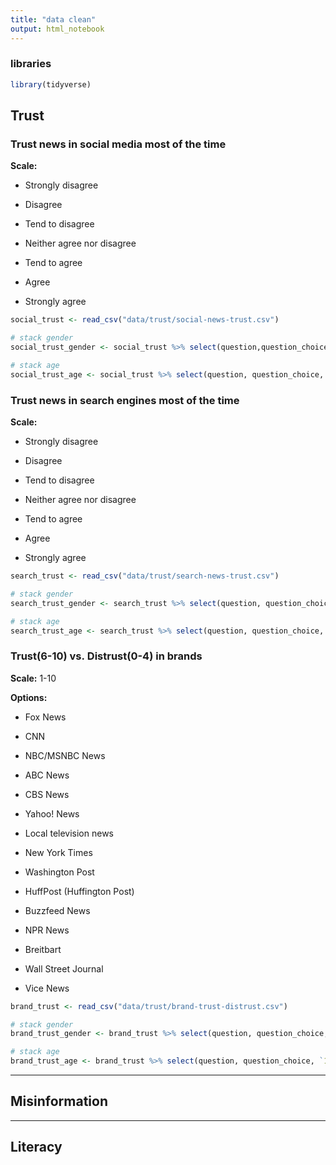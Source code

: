 ```yaml
---
title: "data clean"
output: html_notebook
---
```


### libraries

```r
library(tidyverse)
```

## Trust

### Trust news in social media most of the time

**Scale:**

+ Strongly disagree

+ Disagree

+ Tend to disagree

+ Neither agree nor disagree

+ Tend to agree

+ Agree

+ Strongly agree

```r
social_trust <- read_csv("data/trust/social-news-trust.csv")

# stack gender
social_trust_gender <- social_trust %>% select(question,question_choice, male, female) %>% gather(gender, count, male, female)

# stack age
social_trust_age <- social_trust %>% select(question, question_choice, `18-24`:`65+`) %>% gather(age, count, `18-24`:`65+`)

```

### Trust news in search engines most of the time

**Scale:**

+ Strongly disagree

+ Disagree

+ Tend to disagree

+ Neither agree nor disagree

+ Tend to agree

+ Agree

+ Strongly agree

```r
search_trust <- read_csv("data/trust/search-news-trust.csv")

# stack gender
search_trust_gender <- search_trust %>% select(question, question_choice, male, female) %>% gather(gender, count, male, female)

# stack age
search_trust_age <- search_trust %>% select(question, question_choice, `18-24`:`65+`) %>% gather(age, count, `18-24`:`65+`)


```

### Trust(6-10) vs. Distrust(0-4) in brands

**Scale:** 1-10 

**Options:**

+ Fox News

+ CNN

+ NBC/MSNBC News

+ ABC News

+ CBS News

+ Yahoo! News

+ Local television news

+ New York Times

+ Washington Post

+ HuffPost (Huffington Post)

+ Buzzfeed News

+ NPR News

+ Breitbart

+ Wall Street Journal

+ Vice News

```r
brand_trust <- read_csv("data/trust/brand-trust-distrust.csv")

# stack gender
brand_trust_gender <- brand_trust %>% select(question, question_choice, male, female) %>% gather(gender, count, male, female)

# stack age
brand_trust_age <- brand_trust %>% select(question, question_choice, `18-24`:`65+`) %>% gather(age, count, `18-24`:`65+`)


```

-----

## Misinformation


-----

## Literacy
